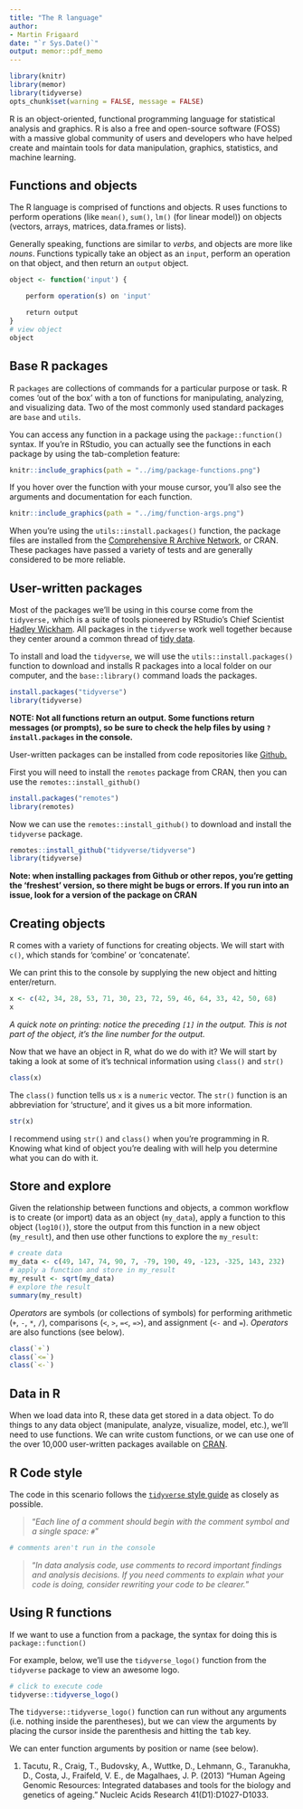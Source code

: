 ```yaml
---
title: "The R language"
author: 
- Martin Frigaard
date: "`r Sys.Date()`"
output: memor::pdf_memo
---
```


```r
library(knitr)
library(memor)
library(tidyverse)
opts_chunk$set(warning = FALSE, message = FALSE)
```

R is an object-oriented, functional programming language for statistical analysis and graphics. R is also a free and open-source software (FOSS) with a massive global community of users and developers who have helped create and maintain tools for data manipulation, graphics, statistics, and machine learning.

## Functions and objects 

The R language is comprised of functions and objects. R uses functions to perform operations (like `mean()`, `sum()`, `lm()` (for linear model)) on objects (vectors, arrays, matrices, data.frames or lists).

Generally speaking, functions are similar to _verbs_, and objects are more like _nouns_. Functions typically take an object as an `input`, perform an operation on that object, and then return an `output` object. 

```r
object <- function('input') {

    perform operation(s) on 'input'

    return output
}
# view object
object
```

## Base R packages 

R `packages` are collections of commands for a particular purpose or task. R comes 'out of the box' with a ton of functions for manipulating, analyzing, and visualizing data. Two of the most commonly used standard packages are `base` and `utils`. 

You can access any function in a package using the `package::function()` syntax. If you're in RStudio, you can actually see the functions in each package by using the tab-completion feature:

```r
knitr::include_graphics(path = "../img/package-functions.png")
```

If you hover over the function with your mouse cursor, you'll also see the arguments and documentation for each function. 

```r
knitr::include_graphics(path = "../img/function-args.png")
```

When you're using the `utils::install.packages()` function, the package files are installed from the [Comprehensive R Archive Network](https://cran.r-project.org/), or CRAN. These packages have passed a variety of tests and are generally considered to be more reliable. 

## User-written packages 

Most of the packages we'll be using in this course come from the `tidyverse,` which is a suite of tools pioneered by RStudio's Chief Scientist [Hadley Wickham](http://hadley.nz/). All packages in the `tidyverse` work well together because they center around a common thread of [tidy data](https://vita.had.co.nz/papers/tidy-data.pdf).

To install and load the `tidyverse`, we will use the `utils::install.packages()` function to download and installs R packages into a local folder on our computer, and the `base::library()` command loads the packages.

```r
install.packages("tidyverse")
library(tidyverse)
```

**NOTE: Not all functions return an output. Some functions return messages (or prompts), so be sure to check the help files by using `?install.packages` in the console.**

User-written packages can be installed from code repositories like [Github.](https://github.com/) 

First you will need to install the `remotes` package from CRAN, then you can use the `remotes::install_github()`

```r
install.packages("remotes")
library(remotes)
```

Now we can use the `remotes::install_github()` to download and install the `tidyverse` package. 

```r
remotes::install_github("tidyverse/tidyverse")
library(tidyverse)
```

**Note: when installing packages from Github or other repos, you're getting the 'freshest' version, so there might be bugs or errors. If you run into an issue, look for a version of the package on CRAN**

## Creating objects   

R comes with a variety of functions for creating objects. We will start with `c()`, which stands for 'combine' or 'concatenate'. 

We can print this to the console by supplying the new object and hitting enter/return.

```r
x <- c(42, 34, 28, 53, 71, 30, 23, 72, 59, 46, 64, 33, 42, 50, 68)
x
```


*A quick note on printing: notice the preceding `[1]` in the output. This is not part of the object, it's the line number for the output.*

Now that we have an object in R, what do we do with it? We will start by taking a look at some of it's technical information using `class()` and `str()`

```r
class(x) 
```

The `class()` function tells us `x` is a `numeric` vector. The `str()` function is an abbreviation for 'structure', and it gives us a bit more information. 

```r
str(x)
```

I recommend using `str()` and `class()` when you're programming in R. Knowing what kind of object you're dealing with will help you determine what you can do with it. 

## Store and explore

Given the relationship between functions and objects, a common workflow is to create (or import) data as an object (`my_data`), apply a function to this object (`log10()`), store the output from this function in a new object (`my_result`), and then use other functions to explore the `my_result`: 

```r
# create data  
my_data <- c(49, 147, 74, 90, 7, -79, 190, 49, -123, -325, 143, 232)
# apply a function and store in my_result
my_result <- sqrt(my_data)
# explore the result
summary(my_result)
```


*Operators* are symbols (or collections of symbols) for performing arithmetic (`+`, `-`, `*`, `/`), comparisons (`<`, `>`, `=<`, `=>`), and assignment (`<-` and `=`). *Operators* are also functions (see below). 

```r
class(`+`)
class(`<=`)
class(`<-`)
```


## Data in R

When we load data into R, these data get stored in a data object. To do things to any data object (manipulate, analyze, visualize, model, etc.), we'll need to use functions. We can write custom functions, or we can use one of the over 10,000 user-written packages available on [CRAN](https://cran.r-project.org/).


## R Code style

The code in this scenario follows the [`tidyverse` style guide](https://style.tidyverse.org/) as closely as possible.

> "*Each line of a comment should begin with the comment symbol and a single space: `#`*"

```r
# comments aren't run in the console
```

> "*In data analysis code, use comments to record important findings and analysis decisions. If you need comments to explain what your code is doing, consider rewriting your code to be clearer.*"

## Using R functions

If we want to use a function from a package, the syntax for doing this is `package::function()`

For example, below, we'll use the `tidyverse_logo()` function from the `tidyverse` package to view an awesome logo.

```r
# click to execute code
tidyverse::tidyverse_logo()
```

The `tidyverse::tidyverse_logo()` function can run without any arguments (i.e. nothing inside the parentheses), but we can view the arguments by placing the cursor inside the parenthesis and hitting the <kbd>tab</kbd> key.

We can enter function arguments by position or name (see below).

<!-- ![](https://github.com/mjfrigaard/katacoda-scenarios/blob/master/figs/00-name-arg.png?raw=true) -->

<!-- ![](https://github.com/mjfrigaard/katacoda-scenarios/blob/master/figs/00-position-arg.png?raw=true) -->


1. Tacutu, R., Craig, T., Budovsky, A., Wuttke, D., Lehmann, G., Taranukha, D., Costa, J., Fraifeld, V. E., de Magalhaes, J. P. (2013) "Human Ageing Genomic Resources: Integrated databases and tools for the biology and genetics of ageing." Nucleic Acids Research 41(D1):D1027-D1033. 
